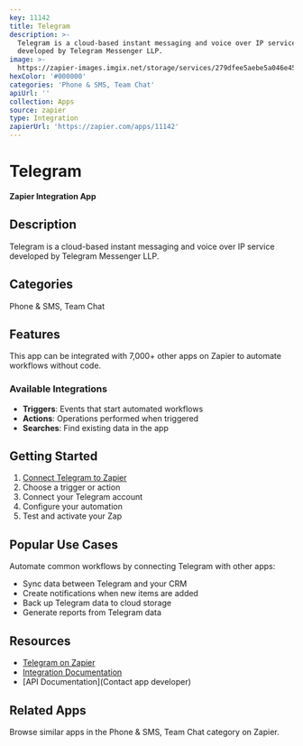 ```yaml
---
key: 11142
title: Telegram
description: >-
  Telegram is a cloud-based instant messaging and voice over IP service
  developed by Telegram Messenger LLP.
image: >-
  https://zapier-images.imgix.net/storage/services/279dfee5aebe5a046e4544a04c777988_10.png?auto=format%2Ccompress&ixlib=python-3.0.0&q=50
hexColor: '#000000'
categories: 'Phone & SMS, Team Chat'
apiUrl: ''
collection: Apps
source: zapier
type: Integration
zapierUrl: 'https://zapier.com/apps/11142'
---
```

# Telegram

**Zapier Integration App**

## Description

Telegram is a cloud-based instant messaging and voice over IP service developed by Telegram Messenger LLP.

## Categories

Phone & SMS, Team Chat

## Features

This app can be integrated with 7,000+ other apps on Zapier to automate workflows without code.

### Available Integrations

- **Triggers**: Events that start automated workflows
- **Actions**: Operations performed when triggered
- **Searches**: Find existing data in the app

## Getting Started

1. [Connect Telegram to Zapier](https://zapier.com/apps/11142)
2. Choose a trigger or action
3. Connect your Telegram account
4. Configure your automation
5. Test and activate your Zap

## Popular Use Cases

Automate common workflows by connecting Telegram with other apps:

- Sync data between Telegram and your CRM
- Create notifications when new items are added
- Back up Telegram data to cloud storage
- Generate reports from Telegram data

## Resources

- [Telegram on Zapier](https://zapier.com/apps/11142)
- [Integration Documentation](https://zapier.com/apps/11142/integrations)
- [API Documentation](Contact app developer)

## Related Apps

Browse similar apps in the Phone & SMS, Team Chat category on Zapier.
